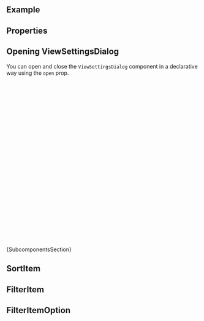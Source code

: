 
<Meta of={ComponentStories} />

<DocsHeader of={ComponentStories} since="0.20.0" />

<br />

## Example

<Canvas of={ComponentStories.Default} />

## Properties

<ControlsWithNote of={ComponentStories.Default} />

## Opening ViewSettingsDialog

You can open and close the `ViewSettingsDialog` component in a declarative way using the `open` prop.

```jsx
const ViewSettingsDialogComponent = () => {
  const [showVSD, setShowVSD] = useState(false);
  return (
    <>
      <Button
        onClick={() => {
          setShowVSD(true);
        }}
      >
        Open ViewSettingsDialog
      </Button>
      <ViewSettingsDialog
        open={showVSD}
        onClose={() => {
          setShowVSD(false);
        }}
        sortItems={
          <>
            <SortItem text="Name" />
            <SortItem text="Position" />
            <SortItem text="Company" />
            <SortItem text="Department" />
          </>
        }
      />
    </>
  );
};
```

<Markdown>{SubcomponentsSection}</Markdown>

## SortItem

<Description of={SortItem} />
<ArgTypes exclude={excludePropsForAbstract} of={SortItem} />

## FilterItem

<Description of={FilterItem} />
<ArgTypes exclude={excludePropsForAbstract} of={FilterItem} />

## FilterItemOption

<Description of={FilterItemOption} />
<ArgTypes exclude={excludePropsForAbstract} of={FilterItemOption} />

<Footer />
